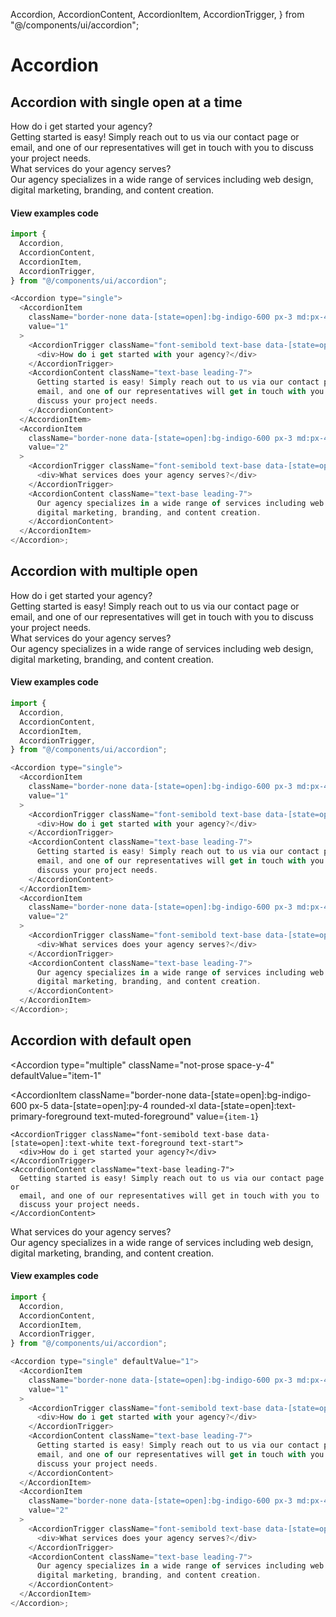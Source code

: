   Accordion,
  AccordionContent,
  AccordionItem,
  AccordionTrigger,
} from "@/components/ui/accordion";

# Accordion

## Accordion with single open at a time

<Accordion type="single" className="not-prose">
  <AccordionItem
    className="border-none data-[state=open]:bg-indigo-600 px-5 data-[state=open]:py-4 rounded-xl data-[state=open]:text-primary-foreground  text-muted-foreground"
    value={`item-1`}
  >
    <AccordionTrigger className="font-semibold text-base data-[state=open]:text-white text-foreground text-start">
      <div>How do i get started your agency?</div>
    </AccordionTrigger>
    <AccordionContent className="text-base leading-7">
      Getting started is easy! Simply reach out to us via our contact page or
      email, and one of our representatives will get in touch with you to
      discuss your project needs.
    </AccordionContent>
  </AccordionItem>
  <AccordionItem
    className="border-none data-[state=open]:bg-indigo-600 px-5 data-[state=open]:py-4  rounded-xl data-[state=open]:text-primary-foreground  text-muted-foreground"
    value={`item-2`}
  >
    <AccordionTrigger className="font-semibold text-base data-[state=open]:text-white text-foreground text-start">
      <div>What services do your agency serves?</div>
    </AccordionTrigger>
    <AccordionContent className="text-base leading-7">
      Our agency specializes in a wide range of services including web design,
      digital marketing, branding, and content creation.
    </AccordionContent>
  </AccordionItem>
</Accordion>

#### View examples code

```js
import {
  Accordion,
  AccordionContent,
  AccordionItem,
  AccordionTrigger,
} from "@/components/ui/accordion";

<Accordion type="single">
  <AccordionItem
    className="border-none data-[state=open]:bg-indigo-600 px-3 md:px-4 rounded-xl data-[state=open]:text-primary-foreground  text-muted-foreground"
    value="1"
  >
    <AccordionTrigger className="font-semibold text-base data-[state=open]:text-white text-foreground text-start">
      <div>How do i get started with your agency?</div>
    </AccordionTrigger>
    <AccordionContent className="text-base leading-7">
      Getting started is easy! Simply reach out to us via our contact page or
      email, and one of our representatives will get in touch with you to
      discuss your project needs.
    </AccordionContent>
  </AccordionItem>
  <AccordionItem
    className="border-none data-[state=open]:bg-indigo-600 px-3 md:px-4 rounded-xl data-[state=open]:text-primary-foreground  text-muted-foreground"
    value="2"
  >
    <AccordionTrigger className="font-semibold text-base data-[state=open]:text-white text-foreground text-start">
      <div>What services does your agency serves?</div>
    </AccordionTrigger>
    <AccordionContent className="text-base leading-7">
      Our agency specializes in a wide range of services including web design,
      digital marketing, branding, and content creation.
    </AccordionContent>
  </AccordionItem>
</Accordion>;
```

## Accordion with multiple open

<Accordion type="multiple" className="not-prose space-y-4">
  <AccordionItem
    className="border-none data-[state=open]:bg-indigo-600 px-5 data-[state=open]:py-4 rounded-xl data-[state=open]:text-primary-foreground  text-muted-foreground"
    value={`item-1`}
  >
    <AccordionTrigger className="font-semibold text-base data-[state=open]:text-white text-foreground text-start">
      <div>How do i get started your agency?</div>
    </AccordionTrigger>
    <AccordionContent className="text-base leading-7">
      Getting started is easy! Simply reach out to us via our contact page or
      email, and one of our representatives will get in touch with you to
      discuss your project needs.
    </AccordionContent>
  </AccordionItem>
  <AccordionItem
    className="border-none data-[state=open]:bg-indigo-600 px-5 data-[state=open]:py-4  rounded-xl data-[state=open]:text-primary-foreground  text-muted-foreground"
    value={`item-2`}
  >
    <AccordionTrigger className="font-semibold text-base data-[state=open]:text-white text-foreground text-start">
      <div>What services do your agency serves?</div>
    </AccordionTrigger>
    <AccordionContent className="text-base leading-7">
      Our agency specializes in a wide range of services including web design,
      digital marketing, branding, and content creation.
    </AccordionContent>
  </AccordionItem>
</Accordion>

#### View examples code

```js
import {
  Accordion,
  AccordionContent,
  AccordionItem,
  AccordionTrigger,
} from "@/components/ui/accordion";

<Accordion type="single">
  <AccordionItem
    className="border-none data-[state=open]:bg-indigo-600 px-3 md:px-4 rounded-xl data-[state=open]:text-primary-foreground  text-muted-foreground"
    value="1"
  >
    <AccordionTrigger className="font-semibold text-base data-[state=open]:text-white text-foreground text-start">
      <div>How do i get started with your agency?</div>
    </AccordionTrigger>
    <AccordionContent className="text-base leading-7">
      Getting started is easy! Simply reach out to us via our contact page or
      email, and one of our representatives will get in touch with you to
      discuss your project needs.
    </AccordionContent>
  </AccordionItem>
  <AccordionItem
    className="border-none data-[state=open]:bg-indigo-600 px-3 md:px-4 rounded-xl data-[state=open]:text-primary-foreground  text-muted-foreground"
    value="2"
  >
    <AccordionTrigger className="font-semibold text-base data-[state=open]:text-white text-foreground text-start">
      <div>What services does your agency serves?</div>
    </AccordionTrigger>
    <AccordionContent className="text-base leading-7">
      Our agency specializes in a wide range of services including web design,
      digital marketing, branding, and content creation.
    </AccordionContent>
  </AccordionItem>
</Accordion>;
```

## Accordion with default open

<Accordion
  type="multiple"
  className="not-prose space-y-4"
  defaultValue="item-1"
>
  <AccordionItem
    className="border-none data-[state=open]:bg-indigo-600 px-5 data-[state=open]:py-4 rounded-xl data-[state=open]:text-primary-foreground  text-muted-foreground"
    value={`item-1`}
  >
    <AccordionTrigger className="font-semibold text-base data-[state=open]:text-white text-foreground text-start">
      <div>How do i get started your agency?</div>
    </AccordionTrigger>
    <AccordionContent className="text-base leading-7">
      Getting started is easy! Simply reach out to us via our contact page or
      email, and one of our representatives will get in touch with you to
      discuss your project needs.
    </AccordionContent>
  </AccordionItem>
  <AccordionItem
    className="border-none data-[state=open]:bg-indigo-600 px-5 data-[state=open]:py-4  rounded-xl data-[state=open]:text-primary-foreground  text-muted-foreground"
    value={`item-2`}
  >
    <AccordionTrigger className="font-semibold text-base data-[state=open]:text-white text-foreground text-start">
      <div>What services do your agency serves?</div>
    </AccordionTrigger>
    <AccordionContent className="text-base leading-7">
      Our agency specializes in a wide range of services including web design,
      digital marketing, branding, and content creation.
    </AccordionContent>
  </AccordionItem>
</Accordion>

#### View examples code

```js
import {
  Accordion,
  AccordionContent,
  AccordionItem,
  AccordionTrigger,
} from "@/components/ui/accordion";

<Accordion type="single" defaultValue="1">
  <AccordionItem
    className="border-none data-[state=open]:bg-indigo-600 px-3 md:px-4 rounded-xl data-[state=open]:text-primary-foreground  text-muted-foreground"
    value="1"
  >
    <AccordionTrigger className="font-semibold text-base data-[state=open]:text-white text-foreground text-start">
      <div>How do i get started with your agency?</div>
    </AccordionTrigger>
    <AccordionContent className="text-base leading-7">
      Getting started is easy! Simply reach out to us via our contact page or
      email, and one of our representatives will get in touch with you to
      discuss your project needs.
    </AccordionContent>
  </AccordionItem>
  <AccordionItem
    className="border-none data-[state=open]:bg-indigo-600 px-3 md:px-4 rounded-xl data-[state=open]:text-primary-foreground  text-muted-foreground"
    value="2"
  >
    <AccordionTrigger className="font-semibold text-base data-[state=open]:text-white text-foreground text-start">
      <div>What services does your agency serves?</div>
    </AccordionTrigger>
    <AccordionContent className="text-base leading-7">
      Our agency specializes in a wide range of services including web design,
      digital marketing, branding, and content creation.
    </AccordionContent>
  </AccordionItem>
</Accordion>;
```
